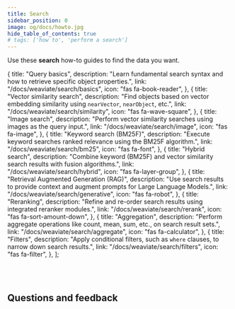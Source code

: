 ```yaml
---
title: Search
sidebar_position: 0
image: og/docs/howto.jpg
hide_table_of_contents: true
# tags: ['how to', 'perform a search']
---
```


Use these **search** how-to guides to find the data you want.


  {
    title: "Query basics",
    description:
      "Learn fundamental search syntax and how to retrieve specific object properties.",
    link: "/docs/weaviate/search/basics",
    icon: "fas fa-book-reader",
  },
  {
    title: "Vector similarity search",
    description:
      "Find objects based on vector embedding similarity using `nearVector`, `nearObject`, etc.",
    link: "/docs/weaviate/search/similarity",
    icon: "fas fa-wave-square",
  },
  {
    title: "Image search",
    description:
      "Perform vector similarity searches using images as the query input.",
    link: "/docs/weaviate/search/image",
    icon: "fas fa-image",
  },
  {
    title: "Keyword search (BM25F)",
    description:
      "Execute keyword searches ranked relevance using the BM25F algorithm.",
    link: "/docs/weaviate/search/bm25",
    icon: "fas fa-font",
  },
  {
    title: "Hybrid search",
    description:
      "Combine keyword (BM25F) and vector similarity search results with fusion algorithms.",
    link: "/docs/weaviate/search/hybrid",
    icon: "fas fa-layer-group",
  },
  {
    title: "Retrieval Augmented Generation (RAG)",
    description:
      "Use search results to provide context and augment prompts for Large Language Models.",
    link: "/docs/weaviate/search/generative",
    icon: "fas fa-robot",
  },
  {
    title: "Reranking",
    description:
      "Refine and re-order search results using integrated reranker modules.",
    link: "/docs/weaviate/search/rerank",
    icon: "fas fa-sort-amount-down",
  },
  {
    title: "Aggregation",
    description:
      "Perform aggregate operations like count, mean, sum, etc., on search result sets.",
    link: "/docs/weaviate/search/aggregate",
    icon: "fas fa-calculator",
  },
  {
    title: "Filters",
    description:
      "Apply conditional filters, such as `where` clauses, to narrow down search results.",
    link: "/docs/weaviate/search/filters",
    icon: "fas fa-filter",
  },
];

<br />
<CardsSection items={searchTopicsData} />
<br />

## Questions and feedback


<DocsFeedback />
